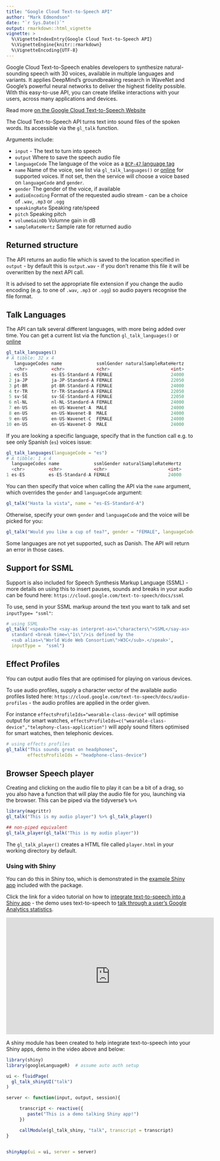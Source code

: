 ```yaml
---
title: "Google Cloud Text-to-Speech API"
author: "Mark Edmondson"
date: "`r Sys.Date()`"
output: rmarkdown::html_vignette
vignette: >
  %\VignetteIndexEntry{Google Cloud Text-to-Speech API}
  %\VignetteEngine{knitr::rmarkdown}
  %\VignetteEncoding{UTF-8}
---
```


Google Cloud Text-to-Speech enables developers to synthesize natural-sounding speech with 30 voices, available in multiple languages and variants. It applies DeepMind’s groundbreaking research in WaveNet and Google’s powerful neural networks to deliver the highest fidelity possible. With this easy-to-use API, you can create lifelike interactions with your users, across many applications and devices.

Read more [on the Google Cloud Text-to-Speech Website](https://cloud.google.com/text-to-speech)

The Cloud Text-to-Speech API turns text into sound files of the spoken words.  Its accessible via the `gl_talk` function.

Arguments include:

* `input` - The text to turn into speech
* `output` Where to save the speech audio file
* `languageCode` The language of the voice as a [`BCP-47` language tag](https://datatracker.ietf.org/doc/html/bcp47)
* `name` Name of the voice, see list via `gl_talk_languages()` or [online](https://cloud.google.com/text-to-speech/docs/voices) for supported voices.  If not set, then the service will choose a voice based on `languageCode` and `gender`.
* `gender` The gender of the voice, if available
* `audioEncoding` Format of the requested audio stream - can be a choice of `.wav`, `.mp3` or `.ogg`
* `speakingRate` Speaking rate/speed
* `pitch` Speaking pitch
* `volumeGainDb` Volumne gain in dB
* `sampleRateHertz` Sample rate for returned audio

## Returned structure

The API returns an audio file which is saved to the location specified in `output` - by default this is `output.wav` - if you don't rename this file it will be overwritten by the next API call.  

It is advised to set the appropriate file extension if you change the audio encoding (e.g. to one of `.wav`, `.mp3` or `.ogg`) so audio payers recognise the file format. 

## Talk Languages

The API can talk several different languages, with more being added over time.  You can get a current list via the function `gl_talk_languages()` or [online](https://cloud.google.com/text-to-speech/docs/voices)

```r
gl_talk_languages()
# A tibble: 32 x 4
   languageCodes name             ssmlGender naturalSampleRateHertz
   <chr>         <chr>            <chr>                       <int>
 1 es-ES         es-ES-Standard-A FEMALE                      24000
 2 ja-JP         ja-JP-Standard-A FEMALE                      22050
 3 pt-BR         pt-BR-Standard-A FEMALE                      24000
 4 tr-TR         tr-TR-Standard-A FEMALE                      22050
 5 sv-SE         sv-SE-Standard-A FEMALE                      22050
 6 nl-NL         nl-NL-Standard-A FEMALE                      24000
 7 en-US         en-US-Wavenet-A  MALE                        24000
 8 en-US         en-US-Wavenet-B  MALE                        24000
 9 en-US         en-US-Wavenet-C  FEMALE                      24000
10 en-US         en-US-Wavenet-D  MALE                        24000
```

If you are looking a specific language, specify that in the function call e.g. to see only Spanish (`es`)
voices issue:

```r
gl_talk_languages(languageCode = "es")
# A tibble: 1 x 4
  languageCodes name             ssmlGender naturalSampleRateHertz
  <chr>         <chr>            <chr>                       <int>
1 es-ES         es-ES-Standard-A FEMALE                      24000
```

You can then specify that voice when calling the API via the `name` argument, which overrides the `gender` and `languageCode` argument:

```r
gl_talk("Hasta la vista", name = "es-ES-Standard-A")
```

Otherwise, specify your own `gender` and `languageCode` and the voice will be picked for you:

```r
gl_talk("Would you like a cup of tea?", gender = "FEMALE", languageCode = "en-GB")
```

Some languages are not yet supported, such as Danish.  The API will return an error in those cases. 

## Support for SSML

Support is also included for Speech Synthesis Markup Language (SSML) - more details on using this to insert pauses, sounds and breaks in your audio can be found here: `https://cloud.google.com/text-to-speech/docs/ssml`

To use, send in your SSML markup around the text you want to talk and set `inputType= "ssml"`:

```r
# using SSML
gl_talk('<speak>The <say-as interpret-as=\"characters\">SSML</say-as>
  standard <break time=\"1s\"/>is defined by the
  <sub alias=\"World Wide Web Consortium\">W3C</sub>.</speak>',
  inputType =  "ssml")
```

## Effect Profiles

You can output audio files that are optimised for playing on various devices. 

To use audio profiles, supply a character vector of the available audio profiles listed here: `https://cloud.google.com/text-to-speech/docs/audio-profiles` - the audio profiles are applied in the order given. 

For instance `effectsProfileIds="wearable-class-device"` will optimise output for smart watches, `effectsProfileIds=c("wearable-class-device","telephony-class-application")` will apply sound filters optimised for smart watches, then telephonic devices.

```r
# using effects profiles
gl_talk("This sounds great on headphones",
        effectsProfileIds = "headphone-class-device")
```

## Browser Speech player

Creating and clicking on the audio file to play it can be a bit of a drag, so you also have a function that will play the audio file for you, launching via the browser.  This can be piped via the tidyverse's `%>%`

```r
library(magrittr)
gl_talk("This is my audio player") %>% gl_talk_player()

## non-piped equivalent
gl_talk_player(gl_talk("This is my audio player"))
```

The `gl_talk_player()` creates a HTML file called `player.html` in your working directory by default.

### Using with Shiny

You can do this in Shiny too, which is demonstrated in the [example Shiny app](https://github.com/ropensci/googleLanguageR/tree/master/inst/shiny/capture_speech) included with the package.

Click the link for a video tutorial on how to [integrate text-to-speech into a Shiny app](https://www.youtube.com/watch?v=Ny0e7vHFu6o&t=8s) - the demo uses text-to-speech to [talk through a user's Google Analytics statistics](https://github.com/MarkEdmondson1234/verbal_ga_shiny).

<iframe width="560" height="315" src="https://www.youtube.com/embed/Ny0e7vHFu6o" frameborder="0" allow="autoplay; encrypted-media" allowfullscreen></iframe>

A shiny module has been created to help integrate text-to-speech into your Shiny apps, demo in the video above and below:

```r
library(shiny)
library(googleLanguageR)  # assume auto auth setup

ui <- fluidPage(
  gl_talk_shinyUI("talk")
)

server <- function(input, output, session){

     transcript <- reactive({
        paste("This is a demo talking Shiny app!")
     })

     callModule(gl_talk_shiny, "talk", transcript = transcript)
}


shinyApp(ui = ui, server = server)
```



